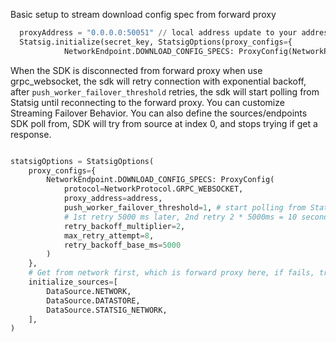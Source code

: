 
Basic setup to stream download config spec from forward proxy
```python
  proxyAddress = "0.0.0.0:50051" // local address update to your address
  Statsig.initialize(secret_key, StatsigOptions(proxy_configs={
            NetworkEndpoint.DOWNLOAD_CONFIG_SPECS: ProxyConfig(NetworkProtocol.GRPC_WEBSOCKET, proxyAddress)}))
```
When the SDK is disconnected from forward proxy when use grpc_websocket, the sdk will retry connection with exponential backoff, after `push_worker_failover_threshold` retries, the sdk will start polling from Statsig until reconnecting to the forward proxy.
You can customize Streaming Failover Behavior. You can also define the sources/endpoints SDK poll from, SDK will try from source at index 0, and stops trying if get a response. 

```py

statsigOptions = StatsigOptions(
    proxy_configs={
        NetworkEndpoint.DOWNLOAD_CONFIG_SPECS: ProxyConfig(
            protocol=NetworkProtocol.GRPC_WEBSOCKET,
            proxy_address=address,
            push_worker_failover_threshold=1, # start polling from Statsig endpoint after 1 retry failed
            # 1st retry 5000 ms later, 2nd retry 2 * 5000ms = 10 seconds ....
            retry_backoff_multiplier=2, 
            max_retry_attempt=8,
            retry_backoff_base_ms=5000
        )
    },
    # Get from network first, which is forward proxy here, if fails, try datastore, if fails try poll from Statsig endpoint
    initialize_sources=[
        DataSource.NETWORK,
        DataSource.DATASTORE,
        DataSource.STATSIG_NETWORK,
    ],
)

```